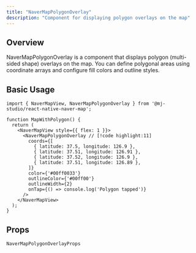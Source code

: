 ```yaml
---
title: "NaverMapPolygonOverlay"
description: "Component for displaying polygon overlays on the map"
---
```


## Overview

NaverMapPolygonOverlay is a component that displays polygon (multi-sided shape) overlays on the map.
You can define polygonal areas using coordinate arrays and configure fill colors and outline styles.

## Basic Usage

```tsx
import { NaverMapView, NaverMapPolygonOverlay } from '@mj-studio/react-native-naver-map';

function MapWithPolygon() {
  return (
    <NaverMapView style={{ flex: 1 }}>
      <NaverMapPolygonOverlay // [!code highlight:11]
        coords={[
          { latitude: 37.5, longitude: 126.9 },
          { latitude: 37.51, longitude: 126.91 },
          { latitude: 37.52, longitude: 126.9 },
          { latitude: 37.51, longitude: 126.89 },
        ]}
        color={'#00ff0033'}
        outlineColor={'#00ff00'}
        outlineWidth={2}
        onTap={() => console.log('Polygon tapped')}
      />
    </NaverMapView>
  );
}
```

## Props

`NaverMapPolygonOverlayProps`

<AutoTypeTable path="../src/component/NaverMapPolygonOverlay.tsx" name="NaverMapPolygonOverlayProps" />